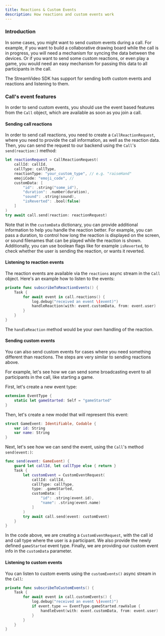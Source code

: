 ```yaml
---
title: Reactions & Custom Events
description: How reactions and custom events work
---
```


### Introduction

In some cases, you might want to send custom events during a call. For example, if you want to build a collaborative drawing board while the call is in progress, you will need a mechanism for syncing the data between the devices. Or if you want to send some custom reactions, or even play a game, you would need an easy mechanism for passing this data to all participants in the call.

The StreamVideo SDK has support for sending both custom events and reactions and listening to them.

### Call's event features

In order to send custom events, you should use the event based features from the `Call` object, which are available as soon as you join a call.

#### Sending call reactions

In order to send call reactions, you need to create a `CallReactionRequest`, where you need to provide the call information, as well as the reaction data. Then, you can send the request to our backend using the `Call`'s `send(reaction:)` method:

```swift
let reactionRequest = CallReactionRequest(
    callId: callId,
    callType: callType,
    reactionType: "your_custom_type", // e.g. "raiseHand"
    emojiCode: "emoji_code", //
    customData: [
        "id": .string("some_id"),
        "duration": .number(duration),
        "sound": .string(sound),
        "isReverted": .bool(false)
    ]
)
try await call.send(reaction: reactionRequest)
```

Note that in the `customData` dictionary, you can provide additional information to help you handle the reaction better. For example, you can pass a duration, to control how long the reaction is displayed on the screen, or sound filenames that can be played while the reaction is shown. Additionally, you can use boolean flags like for example `isReverted`, to check whether the user is sending the reaction, or wants it reverted.

#### Listening to reaction events

The reaction events are available via the `reactions` async stream in the `Call` object. Here's an example how to listen to the events:

```swift
private func subscribeToReactionEvents() {
    Task {
        for await event in call.reactions() {
            log.debug("received an event \(event)")
            handleReaction(with: event.customData, from: event.user)
        }
    }
}
```

The `handleReaction` method would be your own handling of the reaction. 

#### Sending custom events

You can also send custom events for cases where you need something different than reactions. The steps are very similar to sending reactions above.

For example, let's see how we can send some broadcasting event to all participants in the call, like starting a game.

First, let's create a new event type:

```swift
extension EventType {
    static let gameStarted: Self = "gameStarted"
}
```

Then, let's create a new model that will represent this event:

```swift
struct GameEvent: Identifiable, Codable {
    var id: String
    var name: String
}
```

Next, let's see how we can send the event, using the `Call`'s method `send(event:)`:

```swift
func send(event: GameEvent) {
    guard let callId, let callType else { return }
    Task {
        let customEvent = CustomEventRequest(
            callId: callId,
            callType: callType,
            type: .gameStarted,
            customData: [
                "id": .string(event.id),
                "name": .string(event.name)
            ]
        )
        try await call.send(event: customEvent)
    }
}
```

In the code above, we are creating a `CustomEventRequest`, with the call id and call type where the user is a participant. We also provide the newly defined `gameStarted` event type. Finally, we are providing our custom event info in the `customData` parameter.

#### Listening to custom events

You can listen to custom events using the `customEvents()` async stream in the `Call`:

```swift
private func subscribeToCustomEvents() {
    Task {
        for await event in call.customEvents() {
            log.debug("received an event \(event)")
            if event.type == EventType.gameStarted.rawValue {
                handleEvent(with: event.customData, from: event.user)
            }            
        }
    }        
}
```